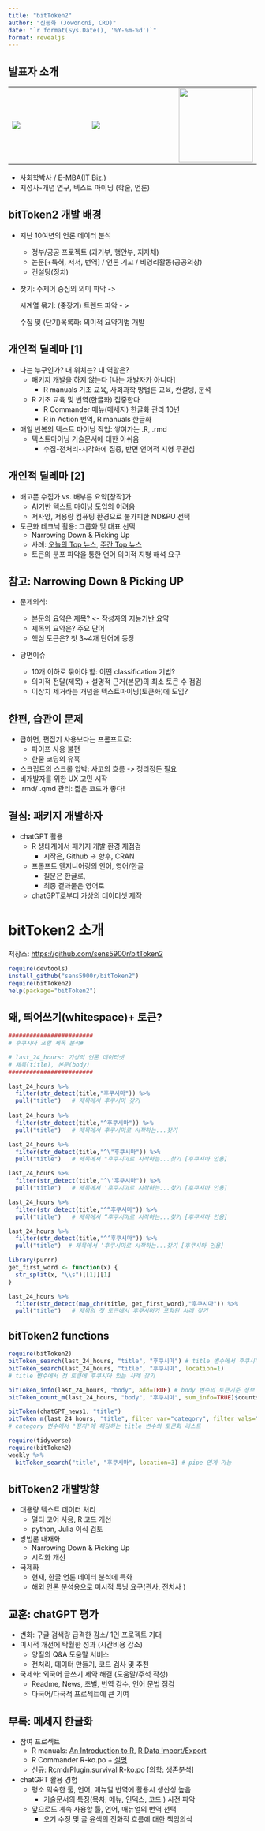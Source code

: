 ```yaml
---
title: "bitToken2"
author: "신종화 (Jowoncni, CRO)"
date: "`r format(Sys.Date(), '%Y-%m-%d')`"
format: revealjs
---
```


## 발표자 소개

|                                                                                                       |                                                                                                                |                                                                                |
|-------------------------|---------------------------|--------------------|
| ![](r_meetup_june_files/%EC%A1%B0%EC%9B%90%EC%94%A8%EC%95%A4%EC%95%84%EC%9D%B4%EB%AA%85%ED%95%A8.jpg) | ![](r_meetup_june_files/%ED%95%9C%EA%B5%AD%EC%95%8C%EC%82%AC%EC%9A%A9%EC%9E%90%ED%9A%8C%EB%AA%85%ED%95%A8.jpg) | ![](r_meetup_june_files/%EB%AA%85%ED%95%A8%EC%82%AC%EC%A7%84.jpg){width="150"} |

-   사회학박사 / E-MBA(IT Biz.)
-   지성사-개념 연구, 텍스트 마이닝 (학술, 언론)

## bitToken2 개발 배경

-   지난 10여년의 언론 데이터 분석

    -   정부/공공 프로젝트 (과기부, 행안부, 지자체)
    -   논문\[+특허, 저서, 번역\] / 언론 기고 / 비영리활동(공공의창)
    -   컨설팅(정치)

-   찾기: 주제어 중심의 의미 파악 -\>

    시계열 묶기: (중장기) 트렌드 파악 - \>

    수집 및 (단기)목록화: 의미적 요약기법 개발

## 개인적 딜레마 \[1\]

-   나는 누구인가? 내 위치는? 내 역할은?
    -   패키지 개발을 하지 않는다 \[나는 개발자가 아니다\]
        -   R manuals 기초 교육, 사회과학 방법론 교육, 컨설팅, 분석
    -   R 기초 교육 및 번역(한글화) 집중한다
        -   R Commander 메뉴(메세지) 한글화 관리 10년
        -   R in Action 번역, R manuals 한글화
-   매일 반복의 텍스트 마이닝 작업: 쌓여가는 .R, .rmd
    -   텍스트마이닝 기술문서에 대한 아쉬움
        -   수집-전처리-시각화에 집중, 반면 언어적 지형 무관심

## 개인적 딜레마 \[2\]

-   배고픈 수집가 vs. 배부른 요약\[창작\]가
    -   AI기반 텍스트 마이닝 도입의 어려움
    -   저사양, 저용량 컴퓨팅 환경으로 불가피한 ND&PU 선택
-   토큰화 테크닉 활용: 그룹화 및 대표 선택
    -   Narrowing Down & Picking Up
    -   사례: [오늘의 Top 뉴스](http://121.171.90.140:3838/13_lines.html), [주간 Top 뉴스](http://121.171.90.140:3838/13_lines_weekly.html)
    -   토큰의 분포 파악을 통한 언어 의미적 지형 해석 요구

## 참고: Narrowing Down & Picking UP

-   문제의식:

    -   본문의 요약은 제목? \<- 작성자의 지능기반 요약
    -   제목의 요약은? 주요 단어
    -   핵심 토큰은? 첫 3\~4개 단어에 등장

-   당면이슈

    -   10개 이하로 묶어야 함: 어떤 classification 기법?
    -   의미적 전달(제목) + 설명적 근거(본문)의 최소 토큰 수 점검
    -   이상치 제거라는 개념을 텍스트마이닝(토큰화)에 도입?

## 한편, 습관이 문제

-   급하면, 편집기 사용보다는 프롬프트로:
    -   파이프 사용 불편
    -   한줄 코딩의 유혹
-   스크립트의 스크롤 압박: 사고의 흐름 -\> 정리정돈 필요
-   비개발자를 위한 UX 고민 시작
-   .rmd/ .qmd 관리: 짧은 코드가 좋다!

## 결심: 패키지 개발하자

-   chatGPT 활용
    -   R 생태계에서 패키지 개발 환경 재점검
        -   시작은, Github -\> 향후, CRAN
    -   프롬프트 엔지니어링의 언어, 영어/한글
        -   질문은 한글로,
        -   최종 결과물은 영어로
    -   chatGPT로부터 가상의 데이터셋 제작

# bitToken2 소개

저장소: <https://github.com/sens5900r/bitToken2>

```r
require(devtools)
install_github("sens5900r/bitToken2")
require(bitToken2)
help(package="bitToken2")
```

## 왜, 띄어쓰기(whitespace)+ 토큰?

```r
########################
# 후쿠시마 포함 제목 분석#

# last_24_hours: 가상의 언론 데이터셋
# 제목(title), 본문(body)
########################

last_24_hours %>%
  filter(str_detect(title,"후쿠시마")) %>%
  pull("title")   # 제목에서 후쿠시마 찾기
  
last_24_hours %>%
  filter(str_detect(title,"^후쿠시마")) %>%
  pull("title")   # 제목에서 후쿠시마로 시작하는...찾기

last_24_hours %>%
  filter(str_detect(title,"^\"후쿠시마")) %>%
  pull("title")   # 제목에서 "후쿠시마로 시작하는...찾기 [후쿠시마 인용]

last_24_hours %>%
  filter(str_detect(title,"^\'후쿠시마")) %>%
  pull("title")   # 제목에서 '후쿠시마로 시작하는...찾기 [후쿠시마 인용]

last_24_hours %>%
  filter(str_detect(title,"^“후쿠시마")) %>%
  pull("title")   # 제목에서 “후쿠시마로 시작하는...찾기 [후쿠시마 인용]

last_24_hours %>%
  filter(str_detect(title,"^‘후쿠시마")) %>%
  pull("title")  # 제목에서 ‘후쿠시마로 시작하는...찾기 [후쿠시마 인용]

library(purrr)
get_first_word <- function(x) {
  str_split(x, "\\s")[[1]][1]
}

last_24_hours %>%
  filter(str_detect(map_chr(title, get_first_word),"후쿠시마")) %>%
  pull("title")   # 제목의 첫 토큰에서 후쿠시마가 포함된 사례 찾기

```

## bitToken2 functions

```r
require(bitToken2)
bitToken_search(last_24_hours, "title", "후쿠시마") # title 변수에서 후쿠시마찾기
bitToken_search(last_24_hours, "title", "후쿠시마", location=1) 
# title 변수에서 첫 토큰에 후쿠시마 있는 사례 찾기
```

```r

bitToken_info(last_24_hours, "body", add=TRUE) # body 변수의 토큰기준 정보 요약
bitToken_count_m(last_24_hours, "body", "후쿠시마", sum_info=TRUE)$counts
```

```r

bitToken(chatGPT_news1, "title")
bitToken_m(last_24_hours, "title", filter_var="category", filter_vals="정치")
# category 변수에서 "정치"에 해당하는 title 변수의 토큰화 리스트
```

```r
require(tidyverse)
require(bitToken2)
weekly %>%
  bitToken_search("title", "후쿠시마", location=3) # pipe 연계 가능
```

## bitToken2 개발방향

-   대용량 텍스트 데이터 처리
    -   멀티 코어 사용, R 코드 개선
    -   python, Julia 이식 검토
-   방법론 내재화
    -   Narrowing Down & Picking Up
    -   시각화 개선
-   국제화
    -   현재, 한글 언론 데이터 분석에 특화
    -   해외 언론 분석용으로 미시적 튜닝 요구(관사, 전치사 )

## 교훈: chatGPT 평가

-   변화: 구글 검색량 급격한 감소/ 1인 프로젝트 기대
-   미시적 개선에 탁월한 성과 (시간비용 감소)
    -   양질의 Q&A 도움말 서비스
    -   전처리, 데이터 만들기, 코드 검사 및 추천
-   국제화: 외국어 글쓰기 제약 해결 (도움말/주석 작성)
    -   Readme, News, 초벌, 번역 감수, 언어 문법 점검
    -   다국어/다국적 프로젝트에 큰 기여

## 부록: 메세지 한글화

-   참여 프로젝트
    -   R manuals: [An Introduction to R](https://sens5900r.github.io/R_manuals/R-intro_ko.html), [R Data Import/Export](https://sens5900r.github.io/R_manuals/R-data_ko.htm)
    -   R Commander R-ko.po + [설명](https://Rcmdr.kr)
    -   신규: RcmdrPlugin.survival R-ko.po \[의학: 생존분석\]
-   chatGPT 활용 경험
    -   평소 익숙한 툴, 언어, 매뉴얼 번역에 활용시 생산성 높음
        -   기술문서의 특징(목차, 메뉴, 인덱스, 코드 ) 사전 파악
    -   앞으로도 계속 사용할 툴, 언어, 매뉴얼의 번역 선택
        -   오기 수정 및 글 윤색의 진화적 흐름에 대한 책임의식
